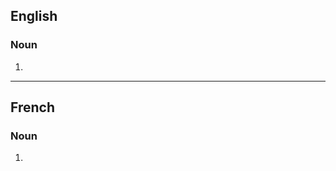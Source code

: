 ==English==

===Noun===
{{head|en|noun plural form}}

# {{plural of|chocolatier|lang=en}}

----

==French==

===Noun===
{{head|fr|noun plural form|g=m}}

# {{plural of|chocolatier|lang=fr}}